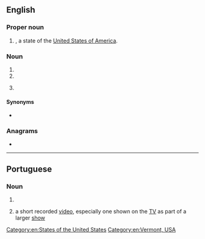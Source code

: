 {{also|vt|v.t.|Vt.|␋}}
==English==

===Proper noun===
{{en-proper noun}}

# {{abbreviation of|en|Vermont|nodot=1}}, a state of the [[United States of America]].

===Noun===
{{en-noun}}

# {{initialism of|en|ventricular tachycardia}}
# {{initialism of|en|video tape}}
# {{lb|en|dated}} {{initialism of|en|[[video]] [[terminal]]}} {{gloss|device that connected to a computer server remotely, which had little computing power of its own. Has been uncommon since the mid 1990s}}

====Synonyms====
* {{l|en|VDT}} {{gloss|video terminal}}

===Anagrams===
* {{anagrams|en|a=tv|TV|tv}}

[[Category:en:States of the United States]]
[[Category:en:Vermont, USA]]

----

==Portuguese==

===Noun===
{{pt-noun|m|s}}

# {{initialism of|pt|video tape}}
# {{lb|pt|by extension}} a short recorded [[video]], especially one shown on the [[TV]] as part of a larger [[show]]